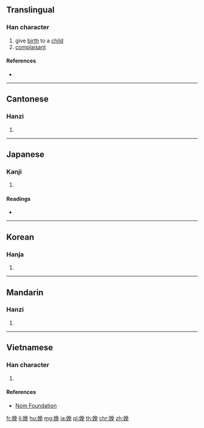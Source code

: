 ==Translingual==

===Han character===
{{Han char|rn=38|rad=女|as=07|sn=10|four=47416|canj=VNAU|ids=⿰女免}}

# give [[birth]] to a [[child]]
# [[complaisant]]

====References====
* {{Han ref|kx=0263.150|dkj=06337|dj=0530.020|hdz=21053.090|uh=5A29|ud=23081|bh=AE59|bd=44633}}

----

==Cantonese==

===Hanzi===
{{yue-hanzi|jyut=[[maan5]], [[min5]]|y=maan5, min5}}

# {{defn|lang=yue|sort=女07}}

----

==Japanese==

===Kanji===
{{ja-kanji|grade=|rs=女07}}

# {{defn|lang=ja|sort=女07}}

====Readings====
* {{ja-readings|on=[[べん]] (ben), [[はん]] (han)|kun=[[うむ]] (umu)}}

----

==Korean==

===Hanja===
{{ko-hanja|hangeul=만|rv=man|mr=man}}

# {{defn|lang=ko|sort=女07}}

----

==Mandarin==

===Hanzi===
{{cmn-hanzi|pin=[[miǎn]] ([[mian3]])|wg=mien<sup>3</sup>}}

# {{defn|lang=cmn|sort=女07}}

----

==Vietnamese==

===Han character===
{{vi-hantu|[[vãn]]|rs=女07}}

# {{defn|lang=vi|sort=女07}}

====References====
* [http://nomfoundation.org/common/nom_details.php?codepoint=5a29 Nom Foundation]

[[fr:娩]]
[[li:娩]]
[[hu:娩]]
[[mg:娩]]
[[ja:娩]]
[[pl:娩]]
[[th:娩]]
[[chr:娩]]
[[zh:娩]]